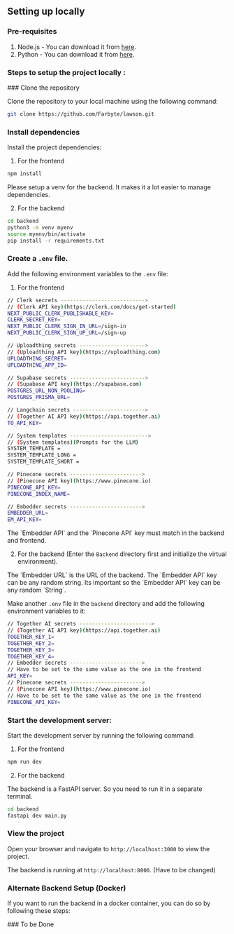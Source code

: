 
## Setting up locally

### Pre-requisites

1. Node.js - You can download it from [here](https://nodejs.org/en/).
2. Python - You can download it from [here](https://www.python.org/downloads/).

### Steps to setup the project locally :

<Steps>
### Clone the repository

Clone the repository to your local machine using the following command:

```bash
git clone https://github.com/Farbyte/lawson.git
```

### Install dependencies

Install the project dependencies:

1. For the frontend

```bash npm2yarn
npm install
```

<Callout>
  Please setup a venv for the backend. It makes it a lot easier to manage
  dependencies.
</Callout>

2. For the backend

```bash
cd backend
python3 -m venv myenv
source myenv/bin/activate
pip install -r requirements.txt
```

### Create a `.env` file.

Add the following environment variables to the `.env` file:

1. For the frontend

```bash
// Clerk secrets --------------------------->
// (Clerk API key)(https://clerk.com/docs/get-started)
NEXT_PUBLIC_CLERK_PUBLISHABLE_KEY=
CLERK_SECRET_KEY=
NEXT_PUBLIC_CLERK_SIGN_IN_URL=/sign-in
NEXT_PUBLIC_CLERK_SIGN_UP_URL=/sign-up

// Uploadthing secrets --------------------->
// (Uploadthing API key)(https://uploadthing.com)
UPLOADTHING_SECRET=
UPLOADTHING_APP_ID=

// Supabase secrets ------------------------>
// (Supabase API key)(https://supabase.com)
POSTGRES_URL_NON_POOLING=
POSTGRES_PRISMA_URL=

// Langchain secrets ----------------------->
// (Together AI API key)(https://api.together.ai)
TO_API_KEY=

// System templates ------------------------->
// (System templates)(Prompts for the LLM)
SYSTEM_TEMPLATE =
SYSTEM_TEMPLATE_LONG =
SYSTEM_TEMPLATE_SHORT =

// Pinecone secrets ----------------------->
// (Pinecone API key)(https://www.pinecone.io)
PINECONE_API_KEY=
PINECONE_INDEX_NAME=

// Embedder secrets ----------------------->
EMBEDDER_URL=
EM_API_KEY=
```

<Callout>
  The `Embedder API` and the `Pinecone API` key must match in the backend and
  frontend.
</Callout>

2. For the backend (Enter the `Backend` directory first and initialize the virtual environment).

<Callout>
  The `Embedder URL` is the URL of the backend. The `Embedder API` key can be
  any random string.
</Callout>
<Callout>
  Its important so the `Embedder API` key can be any random `String`.
</Callout>

Make another `.env` file in the `backend` directory and add the following environment variables to it:

```bash
// Together AI secrets ----------------------->
// (Together AI API key)(https://api.together.ai)
TOGETHER_KEY_1=
TOGETHER_KEY_2=
TOGETHER_KEY_3=
TOGETHER_KEY_4=
// Embedder secrets ----------------------->
// Have to be set to the same value as the one in the frontend
API_KEY=
// Pinecone secrets ----------------------->
// (Pinecone API key)(https://www.pinecone.io)
// Have to be set to the same value as the one in the frontend
PINECONE_API_KEY=
```

### Start the development server:

Start the development server by running the following command:

1. For the frontend

```bash npm2yarn
npm run dev
```

2. For the backend

<Callout>
  The backend is a FastAPI server. So you need to run it in a separate terminal.
</Callout>

```bash
cd backend
fastapi dev main.py
```

### View the project

Open your browser and navigate to `http://localhost:3000` to view the project.

The backend is running at `http://localhost:8000`. (Have to be changed)

</Steps>

### Alternate Backend Setup (Docker)

If you want to run the backend in a docker container, you can do so by following these steps:

<Steps>
### To be Done
</Steps>

